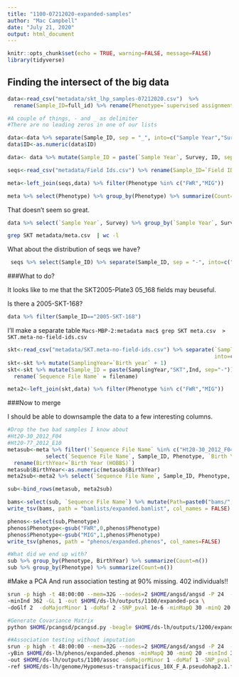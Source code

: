 ```yaml
---
title: "1100-07212020-expanded-samples"
author: "Mac Campbell"
date: "July 21, 2020"
output: html_document
---
```


```r
knitr::opts_chunk$set(echo = TRUE, warning=FALSE, message=FALSE)
library(tidyverse)
```

## Finding the intersect of the big data 
```r
data<-read_csv("metadata/skt_lhp_samples-07212020.csv")  %>% 
  rename(Sample_ID=full_id) %>% rename(Phenotype=`supervised assignments`)

#A couple of things, - and _ as delimiter
#There are no leading zeros in one of our lists

data<-data %>% separate(Sample_ID, sep = "_", into=c("Sample Year","Survey","ID"))
data$ID<-as.numeric(data$ID)

data<- data %>% mutate(Sample_ID = paste(`Sample Year`, Survey, ID, sep="-"))

seqs<-read_csv("metadata/Field Ids.csv") %>% rename(Sample_ID=`Field ID`)

meta<-left_join(seqs,data) %>% filter(Phenotype %in% c("FWR","MIG"))

meta %>% select(Phenotype) %>% group_by(Phenotype) %>% summarize(Count=n())
```

That doesn't seem so great.
```r
data %>% select(`Sample Year`, Survey) %>% group_by(`Sample Year`, Survey) %>% summarize(Count=n())
```

```sh
grep SKT metadata/meta.csv  | wc -l
```

What about the distribution of seqs we have?

```r
 seqs %>% select(Sample_ID) %>% separate(Sample_ID, sep = "-", into=c("Sample Year","Survey","ID")) %>% group_by(`Sample Year`, Survey) %>% summarize(Count=n())
```

###What to do?

It looks like to me that the SKT2005-Plate3	05_168 fields may beuseful.

Is there a 2005-SKT-168?

```r
data %>% filter(Sample_ID=="2005-SKT-168")
```
I'll make a separate table
`Macs-MBP-2:metadata mac$ grep SKT meta.csv  > SKT.meta-no-field-ids.csv`

```r
skt<-read_csv("metadata/SKT.meta-no-field-ids.csv") %>% separate(`Sample ID`, sep="_|-",
                                                                 into=c("Year","Ind"))
skt<-skt %>% mutate(SamplingYear=`Birth year` + 1)
skt<-skt %>% mutate(Sample_ID = paste(SamplingYear,"SKT",Ind, sep="-")) %>%
  rename(`Sequence File Name` = filename)

meta2<-left_join(skt,data) %>% filter(Phenotype %in% c("FWR","MIG"))

```

###Now to merge

I should be able to downsample the data to a few interesting columns.

```r
#Drop the two bad samples I know about
#Ht20-30_2012_F04
#Ht20-77_2012_E10
metasub<-meta %>% filter(!`Sequence File Name` %in% c("Ht20-30_2012_F04","Ht20-77_2012_E10")) %>%
            select(`Sequence File Name`, Sample_ID, Phenotype, `Birth Year (HOBBS)`) %>%
  rename(BirthYear=`Birth Year (HOBBS)`)
metasub$BirthYear<-as.numeric(metasub$BirthYear)
meta2sub<-meta2 %>% select(`Sequence File Name`, Sample_ID, Phenotype, `Birth year`) %>% rename(BirthYear=`Birth year`)

sub<-bind_rows(metasub, meta2sub)

bams<-select(sub, `Sequence File Name`) %>% mutate(Path=paste0("bams/",`Sequence File Name`,".sort-n.fixmate-m.sort.markdup-r.bam")) %>% select(Path)
write_tsv(bams, path = "bamlists/expanded.bamlist", col_names = FALSE)

phenos<-select(sub,Phenotype)
phenos$Phenotype<-gsub("FWR",0,phenos$Phenotype)
phenos$Phenotype<-gsub("MIG",1,phenos$Phenotype)
write_tsv(phenos, path = "phenos/expanded.phenos", col_names=FALSE)

#What did we end up with?
sub %>% group_by(Phenotype, BirthYear) %>% summarize(Count=n())
sub %>% group_by(Phenotype) %>% summarize(Count=n())

```

#Make a PCA 
And run association testing at 90% missing.
402 individuals!!

```sh
srun -p high -t 48:00:00 --mem=32G --nodes=2 $HOME/angsd/angsd -P 24  -bam $HOME/ds-lh/bamlists/expanded.bamlist \
-minInd 362 -GL 1 -out $HOME/ds-lh/outputs/1100/expanded-pca \
-doGlf 2  -doMajorMinor 1 -doMaf 2 -SNP_pval 1e-6 -minMapQ 30 -minQ 20 > outputs/1100/expanded-pca.out 2> outputs/1100/expanded-pca.err &

#Generate Covariance Matrix
python $HOME/pcangsd/pcangsd.py -beagle $HOME/ds-lh/outputs/1200/expanded-pca.beagle.gz -admix -o $HOME/ds-lh/outputs/1100/expanded-pca

##Association testing without imputation
srun -p high -t 48:00:00 --mem=32G --nodes=2 $HOME/angsd/angsd -P 24  -bam $HOME/ds-lh/bamlists/expanded.bamlist \
-yBin $HOME/ds-lh/phenos/expanded.phenos -minMapQ 30 -minQ 20 -minInd 362 -doAsso 1 -GL 1 \
-out $HOME/ds-lh/outputs/1100/assoc -doMajorMinor 1 -doMaf 1 -SNP_pval 1e-6 \
-ref $HOME/ds-lh/genome/Hypomesus-transpacificus_10X_F_A.pseudohap2.1.fasta > outputs/1100/assoc.out 2> outputs/1100/assoc.err &

```
